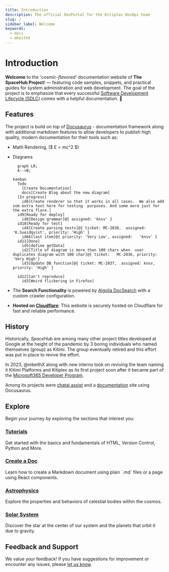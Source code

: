 ```yaml
---
title: Introduction
description: The official DevPortal for the Kitiplex DevOps team
slug: /
sidebar_label: Welcome
keywords:
  - docs
  - mkeithX
---
```




# Introduction

**Welcome** to the '_cosmic-flavored_' documentation website of **The SpaceHub Project**! — featuring code samples, snippets, and practical guides for system administration and web development. The goal of the project is to emphasize that every successful [Software Development Lifecycle (SDLC)](https://github.com/resources/articles/software-development/what-is-sdlc#sdlc-best-practices-and-challenges) comes with a helpful documentation. 🚀


## Features
The project is build on top of [Docusaurus](https://docusaurus.io) - documentation framework along with additional markdown features to allow developers to publish high quality, modern documentation for their tools such as:

- Math Rendering, ($ E = mc^2 $)
- Diagrams

  ```mermaid
    graph LR;
    A-->B;
  ```

  ```mermaid
  kanban
    Todo
      [Create Documentation]
      docs[Create Blog about the new diagram]
    [In progress]
      id6[Create renderer so that it works in all cases.  We also add som extra text here for testing  purposes. And some more just for the extra flare.]
    id9[Ready for deploy]
      id8[Design grammar]@{ assigned: 'knsv' }
    id10[Ready for test]
      id4[Create parsing tests]@{ ticket: MC-2038,  assigned: 'K.Sveidqvist', priority: 'High' }
      id66[last item]@{ priority: 'Very Low', assigned:   'knsv' }
    id11[Done]
      id5[define getData]
      id2[Title of diagram is more than 100 chars when  user duplicates diagram with 100 char]@{ ticket:   MC-2036, priority: 'Very High'}
      id3[Update DB function]@{ ticket: MC-2037,  assigned: knsv, priority: 'High' }

    id12[Can't reproduce]
      id3[Weird flickering in Firefox]
  ```
- The **Search Functionality** is powered by [Algolia DocSearch](https://docsearch.algolia.com) with a custom crawler configuration.


- **Hosted on [Cloudflare](https://pages.cloudflare.com/)**: This website is securely hosted on Cloudflare for fast and reliable performance.



## History
Historically, _SpaceHub_ are among many other project titles developed at Google at the height of the pandemic by 3 boring individuals who named themselves (group) as Kitimi. The group eventually retired and this effort was put in place to revive the effort.

In 2023, @mkeithX along with new interns took on reviving the team naming it Kitimi Platforms and Kitiplex as its first project soon after it became part of the [Microsoft365 Developer Program](https://developer.microsoft.com/en-us/microsoft-365). 

Among its projects were [chatai assist](https://ginabot.vercel.app/) and a [documentation](https://kitiplex.github.io/blog/welcome) site using Docusaurus.



## Explore

Begin your journey by exploring the sections that interest you:

<Columns className='item margin-bottom-lg' >

<Column className="text--left item  padding--sm">
  <Card
    shadow="tl"
    style={{ border: "1.5px solid var(--ifm-color-primary)", height: "100%" }}
  >
    <CardHeader>
      <h3>
        <a href="/docs/learn">Tutorials</a>
      </h3>
    </CardHeader>
    <CardBody>
    Get started with the basics and fundamentals of HTML, Version Control, Python and More.
    </CardBody>
  </Card>
</Column>

<Column className="text--left item  padding--sm">
  <Card
    shadow="tl"
    style={{ border: "1.5px solid var(--ifm-color-primary)", height: "100%" }}
  >
    <CardHeader>
      <h3>
        <a href="/docs/configs/create-doc">Create a Doc</a>
      </h3>
    </CardHeader>
    <CardBody>Learn how to create a Markdown document using plain `.md` files or a page using React components.</CardBody>
  </Card>
</Column>
</Columns> 
<Columns className='item margin-bottom-lg' >

<Column className="text--left item  padding--sm">
  <Card
    shadow="tl"
    style={{ border: "1.5px solid var(--ifm-color-primary)", height: "100%" }}
  >
    <CardHeader>
      <h3>
        <a href="/cosmos/astrophysics">Astrophysics</a>
      </h3>
    </CardHeader>
    <CardBody>Explore the properties and behaviors of celestial bodies within the cosmos.</CardBody>
  </Card>
</Column>

<Column className="text--left item  padding--sm">
  <Card
    shadow="tl"
    style={{ border: "1.5px solid var(--ifm-color-primary)", height: "100%" }}
  >
    <CardHeader>
      <h3>
        <a href="/cosmos/solar-system">Solar System</a>
      </h3>
    </CardHeader>
    <CardBody>
Discover the star at the center of our system and the planets that orbit it due to gravity.
    </CardBody>
  </Card>
</Column>
</Columns>


## Feedback and Support

We value your feedback! If you have suggestions for improvement or encounter any issues, please [let us know](/community).




<!-- <KitimiTest class="logoCard" /> -->

<KitimiLogo class="logoBadge" />
